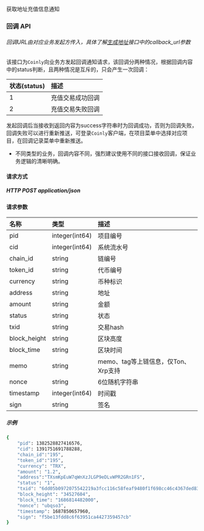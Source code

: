 获取地址充值信息通知
### 回调 API
###### 回调URL由对应业务发起方传入，具体了解[生成地址](/docs/API参考/创建地址)接口中的callback_url参数
该接口为```Coinly```向业务方发起回调通知请求，该回调分两种情况，根据回调内容中的status判断，且两种情况是互斥的，只会产生一次回调：

| 状态(status) | 描述               |
| :----------- | :----------------- |
| 1            | 充值交易成功回调   |
| 2            | 充值交易失败回调   |

发起回调后当接收到返回内容为success字符串时为回调成功，否则为回调失败，回调失败可以进行重新推送，可登录```Coinly```客户端，在项目菜单中选择对应项目，在回调记录菜单中重新推送。
- 不同类型的业务，回调内容不同，强烈建议使用不同的接口接收回调，保证业务逻辑的清晰明确。
#### 请求方式
##### HTTP POST application/json
#### 请求参数
| 名称         | 类型            | 描述                                           |
| :----------- | :-------------- | :--------------------------------------------- |
| pid          | integer(int64)   | 项目编号                                       |
| cid          | integer(int64)   | 系统流水号                                     |
| chain_id     | string          | 链编号                                         |
| token_id     | string          | 代币编号                                       |
| currency     | string          | 币种标识                                       |
| address      | string          | 地址                                           |
| amount       | string          | 金额                                           |
| status       | string          | 状态                                           |
| txid         | string          | 交易hash                                       |
| block_height | string          | 区块高度                                       |
| block_time   | string          | 区块时间                                       |
| memo         | string          | memo、tag等上链信息，仅Ton、Xrp支持            |
| nonce        | string          | 6位随机字符串                                  |
| timestamp    | integer(int64)   | 时间戳                                         |
| sign         | string          | 签名                                           |
##### 示例
```bash
{
    "pid": 1382528827416576,
    "cid": 1391751691788288,
    "chain_id":"195",
    "token_id":"195",
    "currency": "TRX",
    "amount": "1.2",
    "address":"TXsmKpEuW7qWnXzJLGP9eDLvWPR2GRn1FS",
    "status": "1",
    "txid": "6dd05b0972075542219a3fcc116c58feaf9480f1f698cc46c4367ded83955cfd",
    "block_height": "34527604",
    "block_time": "1686814482000",
    "nonce": "ubqso3",
    "timestamp": 1687850657960,
    "sign": "f5be13fdd8c6f63951ca4427359457cb"
}
```